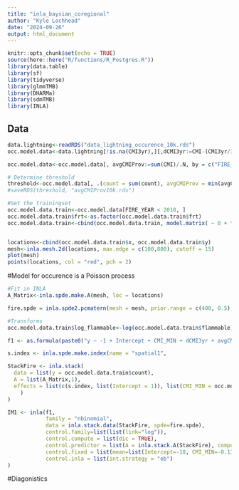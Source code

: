 ```yaml
---
title: "inla_baysian_coregional"
author: "Kyle Lochhead"
date: "2024-09-26"
output: html_document
---
```



```r
knitr::opts_chunk$set(echo = TRUE)
source(here::here("R/functions/R_Postgres.R"))
library(data.table)
library(sf)
library(tidyverse)
library(glmmTMB)
library(DHARMa)
library(sdmTMB)
library(INLA)
```

## Data
```r
data.lightning<-readRDS("data_lightning_occurence_10k.rds")
occ.model.data<-data.lightning[!is.na(CMI3yr),][,dCMI3yr:=CMI-(CMI3yr/3)][, coast:=0][frt==15, coast:=1][,flammable:=con + mix + dec + young + veg][flammable >0, ][, year:= as.factor(FIRE_YEAR)][!is.na(fire_centre),]

occ.model.data<-occ.model.data[, avgCMIProv:=sum(CMI)/.N, by = c("FIRE_YEAR")][,dry:=0][avgCMIProv < -0.47, dry :=1][,year:=as.integer(year)]

# Determine threshold
threshold<-occ.model.data[, .(count = sum(count), avgCMIProv = min(avgCMIProv) ), by = FIRE_YEAR]
#saveRDS(threshold, "avgCMIProv10k.rds")

#Set the trainingset
occ.model.data.train<-occ.model.data[FIRE_YEAR < 2018, ]
occ.model.data.train$frt<-as.factor(occ.model.data.train$frt)
occ.model.data.train<-cbind(occ.model.data.train, model.matrix( ~ 0 + frt, data=occ.model.data.train ))


locations<-cbind(occ.model.data.train$x, occ.model.data.train$y)
mesh<-inla.mesh.2d(locations, max.edge = c(100,800), cutoff = 15)
plot(mesh)
points(locations, col = "red", pch = 2)
```

#Model for occurence is a Poisson process
```r
#Fit in INLA
A_Matrix<-inla.spde.make.A(mesh, loc = locations)

fire.spde = inla.spde2.pcmatern(mesh = mesh, prior.range = c(400, 0.5), prior.sigma = c(.5, .5)) 

#Transforms
occ.model.data.train$log_flammable<-log(occ.model.data.train$flammable)

f1 <- as.formula(paste0("y ~ -1 + Intercept + CMI_MIN + dCMI3yr + avgCMIProv + log_con + log_dec + frt5 + frt7 + frt9 + frt10 + frt11 + frt12 + frt13 + frt14 + frt15 +  offset(log_flammable)  + f(spatial1, model = fire.spde)"))

s.index <- inla.spde.make.index(name = "spatial1",                                n.spde = fire.spde$n.spde,                                n.group = 1,  n.repl = 1)

StackFire <- inla.stack(
  data = list(y = occ.model.data.train$count),
  A = list(A_Matrix,1),              
  effects = list(c(s.index, list(Intercept = 1)), list(CMI_MIN = occ.model.data.train$CMI_MIN, dCMI3yr = occ.model.data.train$dCMI3yr,avgCMIProv =occ.model.data.train$avgCMIProv,  log_con =log(occ.model.data.train$con + 1), log_dec =log(occ.model.data.train$dec + 1) , frt5 = occ.model.data.train$frt5, frt7 = occ.model.data.train$frt7, frt9 = occ.model.data.train$frt9, frt10 = occ.model.data.train$frt10, frt11 = occ.model.data.train$frt11, frt12 = occ.model.data.train$frt12, frt13 = occ.model.data.train$frt13, frt14 = occ.model.data.train$frt14, frt15 = occ.model.data.train$frt15, log_flammable = log(occ.model.data.train$flammable))
    ) 
)

IM1 <- inla(f1, 
            family = "nbinomial",
            data = inla.stack.data(StackFire, spde=fire.spde),
            control.family=list(list(link="log")),
            control.compute = list(dic = TRUE),
            control.predictor = list(A = inla.stack.A(StackFire), compute=TRUE , link =1),
            control.fixed = list(mean=list(Intercept=-18, CMI_MIN=-0.118, dCMI3yr = -0.3, log_con = 0.5, log_young = 0.1, log_dec = -0.1, frt5 = -0.7, frt7 = -1.5, frt9 =-1.75, frt10 =1.8, frt11 =-1.1, frt12 =-1.2, frt13 = -1.6, frt14 = -1, frt15 =-3, default=0)),
            control.inla = list(int.strategy = "eb")
)
```

#Diagonistics